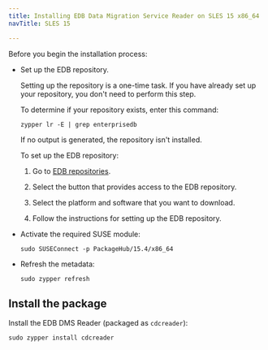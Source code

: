 ```yaml
---
title: Installing EDB Data Migration Service Reader on SLES 15 x86_64
navTitle: SLES 15

---
```


Before you begin the installation process:

-   Set up the EDB repository.

    Setting up the repository is a one-time task. If you have already set up your repository, you don't need to perform this step.

    To determine if your repository exists, enter this command:

    `zypper lr -E | grep enterprisedb`

    If no output is generated, the repository isn't installed.

    To set up the EDB repository:

    1.  Go to [EDB repositories](https://www.enterprisedb.com/repos-downloads).

    2.  Select the button that provides access to the EDB repository.

    3.  Select the platform and software that you want to download.

    4.  Follow the instructions for setting up the EDB repository.

-   Activate the required SUSE module:

    ```shell
    sudo SUSEConnect -p PackageHub/15.4/x86_64

    ```

-   Refresh the metadata:
    ```shell
    sudo zypper refresh
    ```

## Install the package

Install the EDB DMS Reader (packaged as `cdcreader`):

```shell
sudo zypper install cdcreader
```
